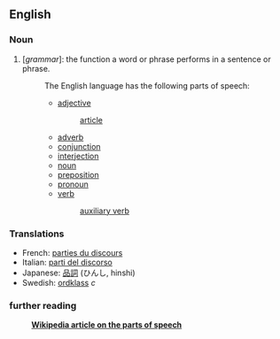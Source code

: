==English==
===Noun===
#[''grammar'']: the function a word or phrase performs in a sentence or phrase. 
#:The English language has the following parts of speech:
#:* [[adjective]]
#:*: [[article]]
#:* [[adverb]]
#:* [[conjunction]]
#:* [[interjection]]
#:* [[noun]]
#:* [[preposition]]
#:* [[pronoun]]
#:* [[verb]]
#:*: [[auxiliary verb]]

===Translations===
*French: [[parties du discours]]
*Italian: [[parti del discorso]]
*Japanese: [[品詞]] (ひんし, hinshi)
*Swedish: [[ordklass]] ''c''

===further reading===
:'''[[w:Part_of_speech|Wikipedia article on the parts of speech]]'''